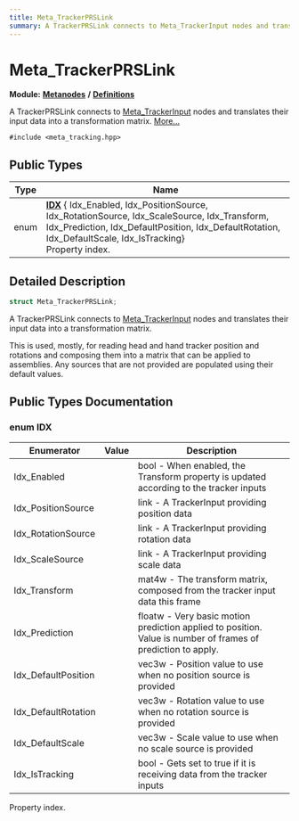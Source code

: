 ```yaml
---
title: Meta_TrackerPRSLink
summary: A TrackerPRSLink connects to Meta_TrackerInput nodes and translates their input data into a transformation matrix. 
---
```


# Meta_TrackerPRSLink

**Module:** **[Metanodes](../../modules/metanodes/index.mdx)** **/** **[Definitions](../../modules/metanodes/definitions.mdx)**

A TrackerPRSLink connects to [Meta_TrackerInput](../metanodes/meta-tracker-input.mdx) nodes and translates their input data into a transformation matrix.  [More...](#detailed-description)

`#include <meta_tracking.hpp>`

## Public Types

| Type           | Name           |
| -------------- | -------------- |
| enum| **[IDX](#enum-idx)** { Idx_Enabled, Idx_PositionSource, Idx_RotationSource, Idx_ScaleSource, Idx_Transform, Idx_Prediction, Idx_DefaultPosition, Idx_DefaultRotation, Idx_DefaultScale, Idx_IsTracking}<br />Property index.  |

## Detailed Description

```cpp
struct Meta_TrackerPRSLink;
```

A TrackerPRSLink connects to [Meta_TrackerInput](../metanodes/meta-tracker-input.mdx) nodes and translates their input data into a transformation matrix. 

This is used, mostly, for reading head and hand tracker position and rotations and composing them into a matrix that can be applied to assemblies. Any sources that are not provided are populated using their default values. 

## Public Types Documentation

### enum IDX

| Enumerator | Value | Description |
| ---------- | ----- | ----------- |
| Idx_Enabled | | bool - When enabled, the Transform property is updated according to the tracker inputs   |
| Idx_PositionSource | | link - A TrackerInput providing position data   |
| Idx_RotationSource | | link - A TrackerInput providing rotation data   |
| Idx_ScaleSource | | link - A TrackerInput providing scale data   |
| Idx_Transform | | mat4w - The transform matrix, composed from the tracker input data this frame   |
| Idx_Prediction | | floatw - Very basic motion prediction applied to position. Value is number of frames of prediction to apply.   |
| Idx_DefaultPosition | | vec3w - Position value to use when no position source is provided   |
| Idx_DefaultRotation | | vec3w - Rotation value to use when no rotation source is provided   |
| Idx_DefaultScale | | vec3w - Scale value to use when no scale source is provided   |
| Idx_IsTracking | | bool - Gets set to true if it is receiving data from the tracker inputs   |

Property index. 
